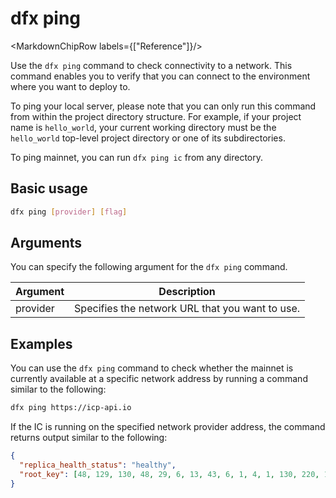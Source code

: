 
# dfx ping

<MarkdownChipRow labels={["Reference"]}/>

Use the `dfx ping` command to check connectivity to a network. This command enables you to verify that you can connect to the environment where you want to deploy to.

To ping your local server, please note that you can only run this command from within the project directory structure. For example, if your project name is `hello_world`, your current working directory must be the `hello_world` top-level project directory or one of its subdirectories.

To ping mainnet, you can run `dfx ping ic` from any directory.

## Basic usage

``` bash
dfx ping [provider] [flag]
```

## Arguments

You can specify the following argument for the `dfx ping` command.

| Argument | Description                                                   |
|----------|---------------------------------------------------------------|
| provider | Specifies the network URL that you want to use. |

## Examples

You can use the `dfx ping` command to check whether the mainnet is currently available at a specific network address by running a command similar to the following:

``` bash
dfx ping https://icp-api.io
```

If the IC is running on the specified network provider address, the command returns output similar to the following:

```json
{
  "replica_health_status": "healthy",
  "root_key": [48, 129, 130, 48, 29, 6, 13, 43, 6, 1, 4, 1, 130, 220, 124, 5, 3, 1, 2, 1, 6, 12, 43, 6, 1, 4, 1, 130, 220, 124, 5, 3, 2, 1, 3, 97, 0, 129, 76, 14, 110, 199, 31, 171, 88, 59, 8, 189, 129, 55, 60, 37, 92, 60, 55, 27, 46, 132, 134, 60, 152, 164, 241, 224, 139, 116, 35, 93, 20, 251, 93, 156, 12, 213, 70, 217, 104, 95, 145, 58, 12, 11, 44, 197, 52, 21, 131, 191, 75, 67, 146, 228, 103, 219, 150, 214, 91, 155, 180, 203, 113, 113, 18, 248, 71, 46, 13, 90, 77, 20, 80, 95, 253, 116, 132, 176, 18, 145, 9, 28, 95, 135, 185, 136, 131, 70, 63, 152, 9, 26, 11, 170, 174]
}
```